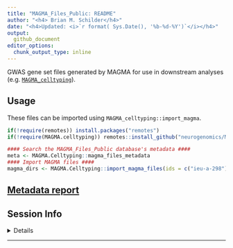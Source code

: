 ```yaml
---
title: "MAGMA_Files_Public: README"
author: "<h4> Brian M. Schilder</h4>"
date: "<h4>Updated: <i>`r format( Sys.Date(), '%b-%d-%Y')`</i></h4>"
output:
  github_document 
editor_options: 
  chunk_output_type: inline
---
```


GWAS gene set files generated by MAGMA for use in downstream analyses (e.g. [`MAGMA_celltyping`](https://github.com/neurogenomics/MAGMA_Celltyping)).


## Usage

These files can be imported using `MAGMA_celltyping::import_magma`.

```r
if(!require(remotes)) install.packages("remotes")
if(!require(MAGMA.celltyping)) remotes::install_github("neurogenomics/MAGMA_celltyping@bschilder_dev") 
```

```r
#### Search the MAGMA_Files_Public database's metadata ####
meta <- MAGMA.Celltyping::magma_files_metadata
#### Import MAGMA files ####
magma_dirs <- MAGMA.Celltyping::import_magma_files(ids = c("ieu-a-298"))
```

## [Metadata report](https://neurogenomics.github.io/MAGMA_Files_Public/vignettes/metadata_report.html) 


## Session Info

<details>

```r
utils::sessionInfo()
```

</details>
<hr>